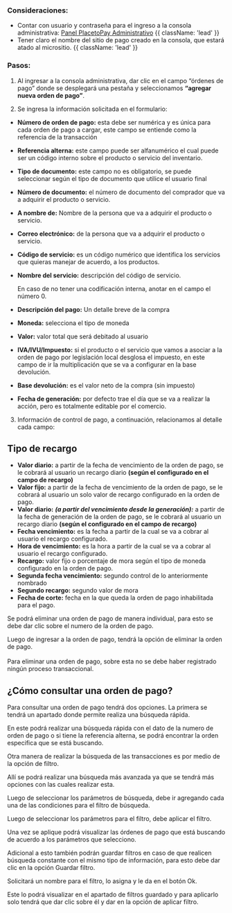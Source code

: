 
<HeroPattern />

### Consideraciones:

- Contar con usuario y contraseña para el ingreso a la consola administrativa:  [Panel PlacetoPay Administrativo](https://panel.placetopay.com/index.php/module/Sites/action/Index) {{ className: 'lead' }}
- Tener claro el nombre del sitio de pago creado en la consola, que estará atado al micrositio. {{ className: 'lead' }}

### Pasos:

1.	Al ingresar a la consola administrativa, dar clic en el campo “órdenes de pago” donde se desplegará una pestaña y seleccionamos **“agregar nueva orden de pago”**.

<CenteredContainer>
  <ImageZoom
      src="/Add_order_payment.webp"
      alt="login example image"
      className="w-full h-auto shadow rounded-md my-0 transition-transform duration-300 ease-in-out cursor-pointer hover:scale-110 focus:scale-110" 
  />
</CenteredContainer>

2.	Se ingresa la información solicitada en el formulario:

-	**Número de orden de pago:** esta debe ser numérica y es única para cada orden de pago a cargar, este campo se entiende como la referencia de la transacción
-	**Referencia alterna:** este campo puede ser alfanumérico el cual puede ser un código interno sobre el producto o servicio del inventario.
-	**Tipo de documento:** este campo no es obligatorio, se puede seleccionar según el tipo de documento que utilice el usuario final
-	**Número de documento:** el número de documento del comprador que va a adquirir el producto o servicio.
-	**A nombre de:** Nombre de la persona que va a adquirir el producto o servicio.
-	**Correo electrónico:** de la persona que va a adquirir el producto o servicio.
-	**Código de servicio:** es un código numérico que identifica los servicios que quieras manejar de acuerdo, a los productos.
-	**Nombre del servicio:** descripción del código de servicio.

    <Note>En caso de no tener una codificación interna, anotar en el campo el número 0. </Note>

-	**Descripción del pago:** Un detalle breve de la compra
-	**Moneda:** selecciona el tipo de moneda
-	**Valor:** valor total que será debitado al usuario
-	**IVA/IVU/Impuesto:** si el producto o el servicio que vamos a asociar a la orden de pago por legislación local desglosa el impuesto, en este campo de ir la multiplicación que se va a configurar en la base devolución.
-	**Base devolución:** es el valor neto de la compra (sin impuesto)
-	**Fecha de generación:** por defecto trae el día que se va a realizar la acción, pero es totalmente editable por el comercio.

<CenteredContainer>
  <ImageZoom
      src="/Create_Order_payment.webp"
      alt="login example image"
      className="w-full h-auto shadow rounded-md my-0 transition-transform duration-300 ease-in-out cursor-pointer hover:scale-110 focus:scale-110" 
  />
</CenteredContainer>


3.	Información de control de pago, a continuación, relacionamos al detalle cada campo:

## Tipo de recargo


-	**Valor diario:** a partir de la fecha de vencimiento de la orden de pago, se le cobrará al usuario un recargo diario **(según el configurado en el campo de recargo)**
-	**Valor fijo:** a partir de la fecha de vencimiento de la orden de pago, se le cobrará al usuario un solo valor de recargo configurado en la orden de pago.
-	**Valor diario:** ***(a partir del vencimiento desde la generación):*** a partir de la fecha de generación de la orden de pago, se le cobrará al usuario un recargo diario **(según el configurado en el campo de recargo)**
-	**Fecha vencimiento:** es la fecha a partir de la cual se va a cobrar al usuario el recargo configurado.
-	**Hora de vencimiento:** es la hora a partir de la cual se va a cobrar al usuario el recargo configurado.
-	**Recargo:** valor fijo o porcentaje de mora según el tipo de moneda configurado en la orden de pago.
-	**Segunda fecha vencimiento:** segundo control de lo anteriormente nombrado
-	**Segundo recargo:** segundo valor de mora
-	**Fecha de corte:** fecha en la que queda la orden de pago inhabilitada para el pago.

<CenteredContainer>
  <ImageZoom
      src="/Information_control_payment.webp"
      alt="login example image"
      className="w-full h-auto shadow rounded-md my-0 transition-transform duration-300 ease-in-out cursor-pointer hover:scale-110 focus:scale-110" 
  />
</CenteredContainer>

Se podrá eliminar una orden de pago de manera individual, para esto se debe dar clic sobre el numero de la orden de pago.


<CenteredContainer>
  <ImageZoom
      src="/number_order.webp"
      alt="login example image"
      className="w-full h-auto shadow rounded-md my-0 transition-transform duration-300 ease-in-out cursor-pointer hover:scale-110 focus:scale-110" 
  />
</CenteredContainer>

Luego de ingresar a la orden de pago, tendrá la opción de eliminar la orden de pago.
<br/>
<CenteredContainer>
  <ImageZoom
      src="/delete_order_payment.webp"
      alt="login example image"
      className="w-full h-auto shadow rounded-md my-0 transition-transform duration-300 ease-in-out cursor-pointer hover:scale-110 focus:scale-110" 
  />
</CenteredContainer>
<br/>
<Note type="error">Para eliminar una orden de pago, sobre esta no se debe haber registrado ningún proceso transaccional. </Note>


## ¿Cómo consultar una orden de pago?

Para consultar una orden de pago tendrá dos opciones. La primera se tendrá un apartado donde permite realiza una búsqueda rápida.


<CenteredContainer>
  <ImageZoom
      src="/searche_order.webp"
      alt="login example image"
      className="w-full h-auto shadow rounded-md my-0 transition-transform duration-300 ease-in-out cursor-pointer hover:scale-110 focus:scale-110" 
  />
</CenteredContainer>


En este podrá realizar una búsqueda rápida con el dato de la numero de orden de pago o si tiene la referencia alterna, se podrá encontrar la orden especifica que se está buscando.

<CenteredContainer>
  <ImageZoom
      src="/search_order_payment.webp"
      alt="login example image"
      className="w-full h-auto shadow rounded-md my-0 transition-transform duration-300 ease-in-out cursor-pointer hover:scale-110 focus:scale-110" 
  />
</CenteredContainer>

Otra manera de realizar la búsqueda de las transacciones es por medio de la opción de filtro.

<CenteredContainer>
  <ImageZoom
      src="/filter_order.webp"
      alt="login example image"
      className="w-full h-auto shadow rounded-md my-0 transition-transform duration-300 ease-in-out cursor-pointer hover:scale-110 focus:scale-110" 
  />
</CenteredContainer>

Allí se podrá realizar una búsqueda más avanzada ya que se tendrá más opciones con las cuales realizar esta.

<CenteredContainer>
  <ImageZoom
      src="/filter_field_order.webp"
      alt="login example image"
      className="w-full h-auto shadow rounded-md my-0 transition-transform duration-300 ease-in-out cursor-pointer hover:scale-110 focus:scale-110" 
  />
</CenteredContainer>


Luego de seleccionar los parámetros de búsqueda, debe ir agregando cada una de las condiciones para el filtro de búsqueda.

<CenteredContainer>
  <ImageZoom
      src="/add_condition.webp"
      alt="login example image"
      className="w-full h-auto shadow rounded-md my-0 transition-transform duration-300 ease-in-out cursor-pointer hover:scale-110 focus:scale-110" 
  />
</CenteredContainer>

Luego de seleccionar los parámetros para el filtro, debe aplicar el filtro.

<CenteredContainer>
  <ImageZoom
      src="/apply_filter.webp"
      alt="login example image"
      className="w-full h-auto shadow rounded-md my-0 transition-transform duration-300 ease-in-out cursor-pointer hover:scale-110 focus:scale-110" 
  />
</CenteredContainer>

Una vez se aplique podrá visualizar las órdenes de pago que está buscando de acuerdo a los parámetros que selecciono.

<CenteredContainer>
  <ImageZoom
      src="/apply_filter_order_number.webp"
      alt="login example image"
      className="w-full h-auto shadow rounded-md my-0 transition-transform duration-300 ease-in-out cursor-pointer hover:scale-110 focus:scale-110" 
  />
</CenteredContainer>

Adicional a esto también podrán guardar filtros en caso de que realicen búsqueda constante con el mismo tipo de información, para esto debe dar clic en la opción Guardar filtro.

<CenteredContainer>
  <ImageZoom
      src="/save_filter.webp"
      alt="login example image"
      className="w-full h-auto shadow rounded-md my-0 transition-transform duration-300 ease-in-out cursor-pointer hover:scale-110 focus:scale-110" 
  />
</CenteredContainer>

Solicitará un nombre para el filtro, lo asigna y le da en el botón Ok.

<CenteredContainer>
  <ImageZoom
      src="/save_filter_one.webp"
      alt="login example image"
      className="w-full h-auto shadow rounded-md my-0 transition-transform duration-300 ease-in-out cursor-pointer hover:scale-110 focus:scale-110" 
  />
</CenteredContainer>

Este lo podrá visualizar en el apartado de filtros guardado y para aplicarlo solo tendrá que dar clic sobre él y dar en la opción de aplicar filtro.

<CenteredContainer>
  <ImageZoom
      src="/save_filter_two.webp"
      alt="login example image"
      className="w-full h-auto shadow rounded-md my-0 transition-transform duration-300 ease-in-out cursor-pointer hover:scale-110 focus:scale-110" 
  />
</CenteredContainer>